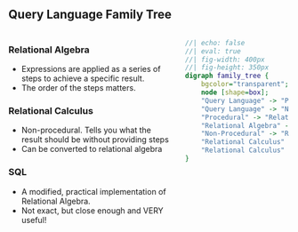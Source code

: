 <!-- # Query languages -->

## Query Language Family Tree

:::: {.columns}
::: {.column}
### Relational Algebra

- Expressions are applied as a series of
steps to achieve a specific result.
- The order of the steps matters.

### Relational Calculus

- Non-procedural.  Tells you what the result
should be without providing steps
- Can be converted to relational algebra

### SQL

- A modified, practical implementation of Relational Algebra.
- Not exact, but close enough and VERY useful!

:::

::: {.column}

```dot
//| echo: false
//| eval: true
//| fig-width: 400px
//| fig-height: 350px
digraph family_tree {
    bgcolor="transparent";
    node [shape=box];
    "Query Language" -> "Procedural";
    "Query Language" -> "Non-Procedural";
    "Procedural" -> "Relational Algebra";
    "Relational Algebra" -> "SQL";
    "Non-Procedural" -> "Relational Calculus";
    "Relational Calculus" -> "Tuple RC";
    "Relational Calculus" -> "Domain RC";
}
```

:::
::::

